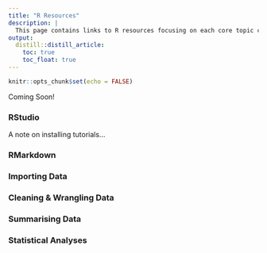 ```yaml
---
title: "R Resources"
description: |
  This page contains links to R resources focusing on each core topic covered to date!   
output:
  distill::distill_article:
    toc: true
    toc_float: true
---
```


```r
knitr::opts_chunk$set(echo = FALSE)
```

Coming Soon! 

### RStudio  

:::sol

A note on installing tutorials...

:::

### RMarkdown  


### Importing Data  


### Cleaning & Wrangling Data  


### Summarising Data  


### Statistical Analyses  










